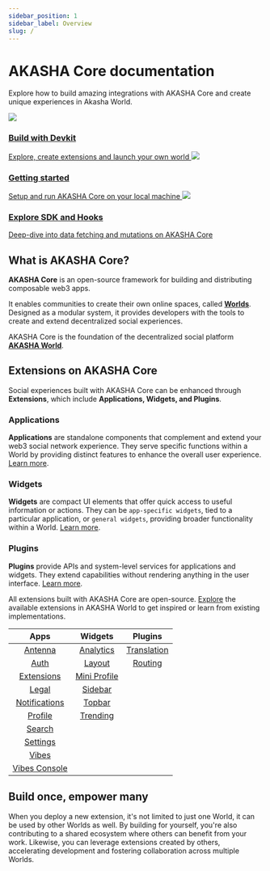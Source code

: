 ```yaml
---
sidebar_position: 1
sidebar_label: Overview
slug: /
---
```


# AKASHA Core documentation

Explore how to build amazing integrations with AKASHA Core and create unique experiences in Akasha World.

<div style={{ display: "flex", justifyContent: "space-between" }}>
  <a className="card clickable-card" href="/devkit">
    <img src="/img/build-with-devkit.webp"></img>
    <h3 style={{ margin: "0.5rem 0rem 0.35rem" }}>Build with Devkit</h3>
    <span style={{ margin: "0rem" }}>
      Explore, create extensions and launch your own world
    </span>
  </a>
  <a className="card clickable-card" href="/setup">
    <img src="/img/getting-started.webp"></img>
    <h3 style={{ margin: "0.5rem 0rem 0.35rem" }}>Getting started</h3>
    <span style={{ margin: "0rem" }}>
      Setup and run AKASHA Core on your local machine
    </span>
  </a>
  <a className="card clickable-card" href="/data-fetching-and-mutations">
    <img src="/img/explore-sdk-hooks.webp"></img>
    <h3 style={{ margin: "0.5rem 0rem 0.35rem" }}>Explore SDK and Hooks</h3>
    <span style={{ margin: "0rem" }}>
      Deep-dive into data fetching and mutations on AKASHA Core
    </span>
  </a>
</div>

## What is AKASHA Core?

**AKASHA Core** is an open-source framework for building and distributing composable web3 apps.

It enables communities to create their own online spaces, called [**Worlds**](https://akasha.org/world/). Designed as a modular system, it provides developers with the tools to create and extend decentralized social experiences.

AKASHA Core is the foundation of the decentralized social platform [**AKASHA World**](https://next.akasha-world-framework.pages.dev/).

## Extensions on AKASHA Core

Social experiences built with AKASHA Core can be enhanced through **Extensions**, which include **Applications, Widgets, and Plugins**.

### Applications

**Applications** are standalone components that complement and extend your web3 social network experience. They serve specific functions within a World by providing distinct features to enhance the overall user experience. [Learn more](./extensions/applications.md).

### Widgets

**Widgets** are compact UI elements that offer quick access to useful information or actions. They can be `app-specific widgets`, tied to a particular application, or `general widgets`, providing broader functionality within a World. [Learn more](./extensions/widgets.md).

### Plugins

**Plugins** provide APIs and system-level services for applications and widgets. They extend capabilities without rendering anything in the user interface. [Learn more](./extensions/plugins.md).

All extensions built with AKASHA Core are open-source. [Explore](https://next.akasha-world-framework.pages.dev/@akashaorg/app-extensions/installed-extensions) the available extensions in AKASHA World to get inspired or learn from existing implementations.

|                                               Apps                                                |                                              Widgets                                               |                                                   Plugins                                                   |
| :-----------------------------------------------------------------------------------------------: | :------------------------------------------------------------------------------------------------: | :---------------------------------------------------------------------------------------------------------: |
|       [Antenna](https://github.com/AKASHAorg/akasha-core/tree/next/extensions/apps/antenna)       |    [Analytics](https://github.com/AKASHAorg/akasha-core/tree/next/extensions/widgets/analytics)    | [Translation](https://github.com/AKASHAorg/akasha-core/tree/next/extensions/widgets/layout/src/translation) |
|        [Auth](https://github.com/AKASHAorg/akasha-core/tree/next/extensions/apps/auth-app)        |       [Layout](https://github.com/AKASHAorg/akasha-core/tree/next/extensions/widgets/layout)       | [Routing](https://github.com/AKASHAorg/akasha-core/blob/next/libs/app-loader/src/plugins/routing-plugin.ts) |
|    [Extensions](https://github.com/AKASHAorg/akasha-core/tree/next/extensions/apps/extensions)    | [Mini Profile](https://github.com/AKASHAorg/akasha-core/tree/next/extensions/widgets/mini-profile) |                                                                                                             |
|         [Legal](https://github.com/AKASHAorg/akasha-core/tree/next/extensions/apps/legal)         |      [Sidebar](https://github.com/AKASHAorg/akasha-core/tree/next/extensions/widgets/sidebar)      |                                                                                                             |
| [Notifications](https://github.com/AKASHAorg/akasha-core/tree/next/extensions/apps/notifications) |      [Topbar](https://github.com/AKASHAorg/akasha-core/tree/next/extensions/widgets/top-bar)       |                                                                                                             |
|       [Profile](https://github.com/AKASHAorg/akasha-core/tree/next/extensions/apps/profile)       |     [Trending](https://github.com/AKASHAorg/akasha-core/tree/next/extensions/widgets/trending)     |                                                                                                             |
|        [Search](https://github.com/AKASHAorg/akasha-core/tree/next/extensions/apps/search)        |                                                                                                    |                                                                                                             |
|      [Settings](https://github.com/AKASHAorg/akasha-core/tree/next/extensions/apps/settings)      |                                                                                                    |                                                                                                             |
|         [Vibes](https://github.com/AKASHAorg/akasha-core/tree/next/extensions/apps/vibes)         |                                                                                                    |                                                                                                             |
| [Vibes Console](https://github.com/AKASHAorg/akasha-core/tree/next/extensions/apps/vibes-console) |                                                                                                    |                                                                                                             |

## Build once, empower many

When you deploy a new extension, it's not limited to just one World, it can be used by other Worlds as well. By building for yourself, you're also contributing to a shared ecosystem where others can benefit from your work. Likewise, you can leverage extensions created by others, accelerating development and fostering collaboration across multiple Worlds.
